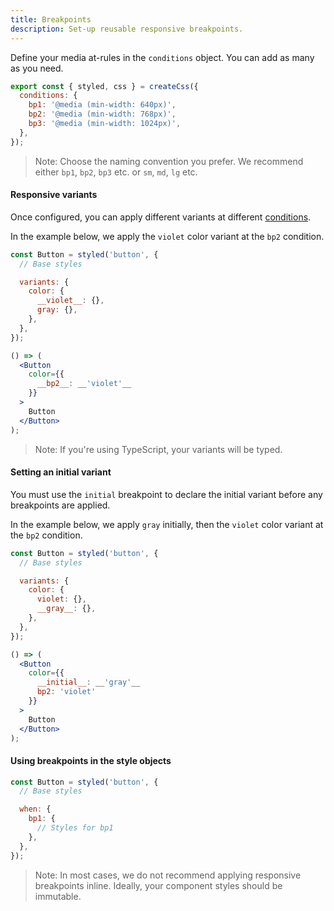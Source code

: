 ```yaml
---
title: Breakpoints
description: Set-up reusable responsive breakpoints.
---
```


Define your media at-rules in the `conditions` object. You can add as many as you need.

```jsx line=2-7
export const { styled, css } = createCss({
  conditions: {
    bp1: '@media (min-width: 640px)',
    bp2: '@media (min-width: 768px)',
    bp3: '@media (min-width: 1024px)',
  },
});
```

> Note: Choose the naming convention you prefer. We recommend either <Code>bp1</Code>, <Code>bp2</Code>, <Code>bp3</Code> etc. or <Code>sm</Code>, <Code>md</Code>, <Code>lg</Code> etc.

#### Responsive variants

Once configured, you can apply different variants at different [conditions](/docs/breakpoints).

In the example below, we apply the `violet` color variant at the `bp2` condition.

```jsx line=4-9,12-16
const Button = styled('button', {
  // Base styles

  variants: {
    color: {
      __violet__: {},
      gray: {},
    },
  },
});

() => (
  <Button
    color={{
      __bp2__: __'violet'__
    }}
  >
    Button
  </Button>
);
```

> Note: If you're using TypeScript, your variants will be typed.

#### Setting an initial variant

You must use the <Code>initial</Code> breakpoint to declare the initial variant before any breakpoints are applied.

In the example below, we apply `gray` initially, then the `violet` color variant at the `bp2` condition.

```jsx line=4-9,12-16
const Button = styled('button', {
  // Base styles

  variants: {
    color: {
      violet: {},
      __gray__: {},
    },
  },
});

() => (
  <Button
    color={{
      __initial__: __'gray'__
      bp2: 'violet'
    }}
  >
    Button
  </Button>
);
```

#### Using breakpoints in the style objects

```jsx line=4-8
const Button = styled('button', {
  // Base styles

  when: {
    bp1: {
      // Styles for bp1
    },
  },
});
```

> Note: In most cases, we do not recommend applying responsive breakpoints inline. Ideally, your component styles should be immutable.
